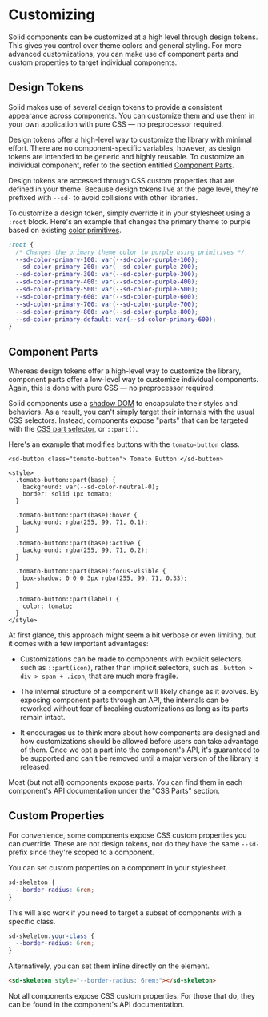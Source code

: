 # Customizing

Solid components can be customized at a high level through design tokens. This gives you control over theme colors and general styling. For more advanced customizations, you can make use of component parts and custom properties to target individual components.

## Design Tokens

Solid makes use of several design tokens to provide a consistent appearance across components. You can customize them and use them in your own application with pure CSS — no preprocessor required.

Design tokens offer a high-level way to customize the library with minimal effort. There are no component-specific variables, however, as design tokens are intended to be generic and highly reusable. To customize an individual component, refer to the section entitled [Component Parts](#component-parts).

Design tokens are accessed through CSS custom properties that are defined in your theme. Because design tokens live at the page level, they're prefixed with `--sd-` to avoid collisions with other libraries.

To customize a design token, simply override it in your stylesheet using a `:root` block. Here's an example that changes the primary theme to purple based on existing [color primitives](/tokens/color#primitives).

```css
:root {
  /* Changes the primary theme color to purple using primitives */
  --sd-color-primary-100: var(--sd-color-purple-100);
  --sd-color-primary-200: var(--sd-color-purple-200);
  --sd-color-primary-300: var(--sd-color-purple-300);
  --sd-color-primary-400: var(--sd-color-purple-400);
  --sd-color-primary-500: var(--sd-color-purple-500);
  --sd-color-primary-600: var(--sd-color-purple-600);
  --sd-color-primary-700: var(--sd-color-purple-700);
  --sd-color-primary-800: var(--sd-color-purple-800);
  --sd-color-primary-default: var(--sd-color-primary-600);
}
```

## Component Parts

Whereas design tokens offer a high-level way to customize the library, component parts offer a low-level way to customize individual components. Again, this is done with pure CSS — no preprocessor required.

Solid components use a [shadow DOM](https://developer.mozilla.org/en-US/docs/Web/Web_Components/Using_shadow_DOM) to encapsulate their styles and behaviors. As a result, you can't simply target their internals with the usual CSS selectors. Instead, components expose "parts" that can be targeted with the [CSS part selector](https://developer.mozilla.org/en-US/docs/Web/CSS/::part), or `::part()`.

Here's an example that modifies buttons with the `tomato-button` class.

```html:preview
<sd-button class="tomato-button"> Tomato Button </sd-button>

<style>
  .tomato-button::part(base) {
    background: var(--sd-color-neutral-0);
    border: solid 1px tomato;
  }

  .tomato-button::part(base):hover {
    background: rgba(255, 99, 71, 0.1);
  }

  .tomato-button::part(base):active {
    background: rgba(255, 99, 71, 0.2);
  }

  .tomato-button::part(base):focus-visible {
    box-shadow: 0 0 0 3px rgba(255, 99, 71, 0.33);
  }

  .tomato-button::part(label) {
    color: tomato;
  }
</style>
```

At first glance, this approach might seem a bit verbose or even limiting, but it comes with a few important advantages:

- Customizations can be made to components with explicit selectors, such as `::part(icon)`, rather than implicit selectors, such as `.button > div > span + .icon`, that are much more fragile.

- The internal structure of a component will likely change as it evolves. By exposing component parts through an API, the internals can be reworked without fear of breaking customizations as long as its parts remain intact.

- It encourages us to think more about how components are designed and how customizations should be allowed before users can take advantage of them. Once we opt a part into the component's API, it's guaranteed to be supported and can't be removed until a major version of the library is released.

Most (but not all) components expose parts. You can find them in each component's API documentation under the "CSS Parts" section.

## Custom Properties

For convenience, some components expose CSS custom properties you can override. These are not design tokens, nor do they have the same `--sd-` prefix since they're scoped to a component.

You can set custom properties on a component in your stylesheet.

```css
sd-skeleton {
  --border-radius: 6rem;
}
```

This will also work if you need to target a subset of components with a specific class.

```css
sd-skeleton.your-class {
  --border-radius: 6rem;
}
```

Alternatively, you can set them inline directly on the element.

```html
<sd-skeleton style="--border-radius: 6rem;"></sd-skeleton>
```

Not all components expose CSS custom properties. For those that do, they can be found in the component's API documentation.

